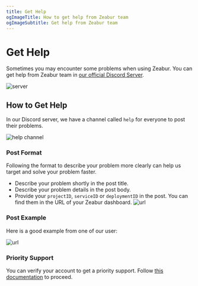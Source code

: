 ```yaml
---
title: Get Help
ogImageTitle: How to get help from Zeabur team
ogImageSubtitle: Get help from Zeabur team
---
```


<WorkingInProgress />

# Get Help

Sometimes you may encounter some problems when using Zeabur. You can get help from Zeabur team in [our official Discord Server](https://zeabur.com/dc).

![server](/community/help/server.png)

## How to Get Help

In our Discord server, we have a channel called `help` for everyone to post their problems.

![help channel](/community/help/help-channel.png)

### Post Format

Following the format to describe your problem more clearly can help us target and solve your problem faster.

- Describe your problem shortly in the post title.
- Describe your problem details in the post body.
- Provide your `projectID`, `serviceID` or `deploymentID` in the post. You can find them in the URL of your Zeabur dashboard.
  ![url](/community/help/url.png)

### Post Example

Here is a good example from one of our user:

![url](/community/help/example.png)

### Priority Support

You can verify your account to get a priority support. Follow [this documentation](./verify) to proceed.

